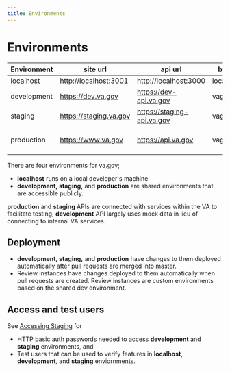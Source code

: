 ```yaml
---
title: Environments
---
```


# Environments

| Environment | site url | api url | buildtype | NODE_ENV | Deployments |
| ----------- | -------- | ------------ | --------- | -------- | ----------- |
| localhost | http://localhost:3001 | http://localhost:3000 | localhost | | |
| development | https://dev.va.gov | https://dev-api.va.gov | vagovdev | | After a merge to master |
| staging | https://staging.va.gov | https://staging-api.va.gov | vagovstaging | production | After a merge to master |
| production | https://www.va.gov | https://api.va.gov | vagovprod | production | Daily, Monday - Friday |

There are four environments for va.gov;
- **localhost** runs on a local developer's machine
- **development, staging,** and **production** are shared environments that are accessible publicly.

**production** and **staging** APIs are connected with services within the VA to facilitate testing; **development** API largely uses mock data in lieu of connecting to internal VA services.

## Deployment

- **development, staging,** and **production** have changes to them deployed automatically after pull requests are merged into master.
- Review instances have changes deployed to them automatically when pull requests are created. Review instances are custom environments based on the shared dev environment.

## Access and test users

See [Accessing Staging](https://github.com/department-of-veterans-affairs/vets.gov-team/blob/master/Work%20Practices/Accessing-Staging.md) for

- HTTP basic auth passwords needed to access **development** and **staging** environments, and
- Test users that can be used to verify features in **localhost**, **development**, and **staging** enviornments.
